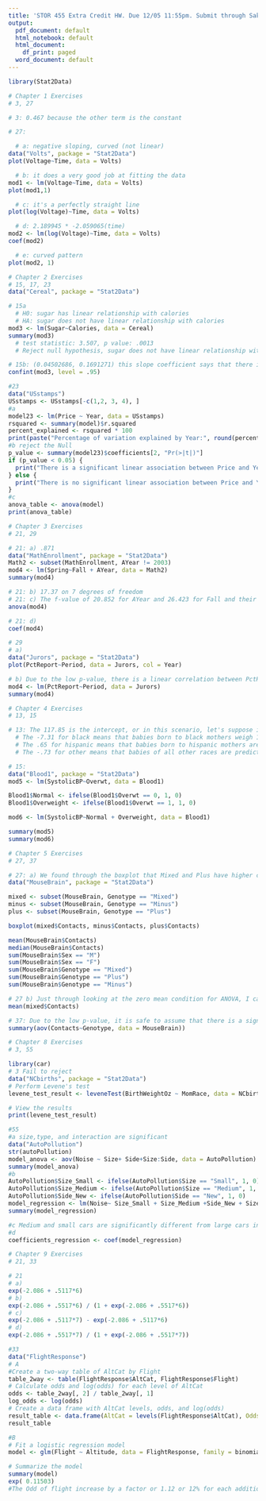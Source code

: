 ---
title: 'STOR 455 Extra Credit HW. Due 12/05 11:55pm. Submit through Sakai Assignments.'
output:
  pdf_document: default
  html_notebook: default
  html_document:
    df_print: paged
  word_document: default
---


```{r}
library(Stat2Data)
```

```{r}
# Chapter 1 Exercises
# 3, 27

# 3: 0.467 because the other term is the constant

# 27: 

  # a: negative sloping, curved (not linear)
data("Volts", package = "Stat2Data")
plot(Voltage~Time, data = Volts)

  # b: it does a very good job at fitting the data
mod1 <- lm(Voltage~Time, data = Volts)
plot(mod1,1)

  # c: it's a perfectly straight line
plot(log(Voltage)~Time, data = Volts)

  # d: 2.189945 * -2.059065(time)
mod2 <- lm(log(Voltage)~Time, data = Volts)
coef(mod2)

  # e: curved pattern
plot(mod2, 1)
```

```{r}
# Chapter 2 Exercises
# 15, 17, 23
data("Cereal", package = "Stat2Data")

# 15a
  # H0: sugar has linear relationship with calories
  # HA: sugar does not have linear relationship with calories
mod3 <- lm(Sugar~Calories, data = Cereal)
summary(mod3)
  # test statistic: 3.507, p value: .0013
  # Reject null hypothesis, sugar does not have linear relationship with calories.

# 15b: (0.04502686, 0.1691271) this slope coefficient says that there is a positive slope, and with one unit increase in the variable, it increases by the amount in the coefficient.
confint(mod3, level = .95)

#23
data("USstamps")
USstamps <- USstamps[-c(1,2, 3, 4), ]
#a
model23 <- lm(Price ~ Year, data = USstamps)
rsquared <- summary(model)$r.squared
percent_explained <- rsquared * 100
print(paste("Percentage of variation explained by Year:", round(percent_explained, 2), "%"))
#b reject the Null
p_value <- summary(model23)$coefficients[2, "Pr(>|t|)"]
if (p_value < 0.05) {
  print("There is a significant linear association between Price and Year.")
} else {
  print("There is no significant linear association between Price and Year.")
}
#c
anova_table <- anova(model)
print(anova_table)
```

```{r}
# Chapter 3 Exercises
# 21, 29

# 21: a) .871
data("MathEnrollment", package = "Stat2Data")
Math2 <- subset(MathEnrollment, AYear != 2003)
mod4 <- lm(Spring~Fall + AYear, data = Math2)
summary(mod4)

# 21: b) 17.37 on 7 degrees of freedom
# 21: c) The f-value of 20.852 for AYear and 26.423 for Fall and their accompanying low p-value together signify high statistical significance in explaining variability. 
anova(mod4)

# 21: d)
coef(mod4)

# 29
# a)
data("Jurors", package = "Stat2Data")
plot(PctReport~Period, data = Jurors, col = Year)

# b) Due to the low p-value, there is a linear correlation between PctReport and Period, however there is a very vlow R^2 value.
mod4 <- lm(PctReport~Period, data = Jurors)
summary(mod4)
```

```{r}
# Chapter 4 Exercises
# 13, 15

# 13: The 117.85 is the intercept, or in this scenario, let's suppose it was possible to have a person with no race, then the predicted weight would be 117.85 oz.
  # The -7.31 for black means that babies born to black mothers weigh 110.54 oz.
  # The .65 for hispanic means that babies born to hispanic mothers are predicted to weigh 118.65 oz.
  # The -.73 for other means that babies of all other races are predicted to weigh 117.12 oz.

# 15:
data("Blood1", package = "Stat2Data")
mod5 <- lm(SystolicBP~Overwt, data = Blood1)

Blood1$Normal <- ifelse(Blood1$Overwt == 0, 1, 0)
Blood1$Overweight <- ifelse(Blood1$Overwt == 1, 1, 0)

mod6 <- lm(SystolicBP~Normal + Overweight, data = Blood1)

summary(mod5)
summary(mod6)
```

```{r}
# Chapter 5 Exercises
# 27, 37

# 27: a) We found through the boxplot that Mixed and Plus have higher contact that Minus.
data("MouseBrain", package = "Stat2Data")

mixed <- subset(MouseBrain, Genotype == "Mixed")
minus <- subset(MouseBrain, Genotype == "Minus")
plus <- subset(MouseBrain, Genotype == "Plus")

boxplot(mixed$Contacts, minus$Contacts, plus$Contacts)

mean(MouseBrain$Contacts)
median(MouseBrain$Contacts)
sum(MouseBrain$Sex == "M")
sum(MouseBrain$Sex == "F")
sum(MouseBrain$Genotype == "Mixed")
sum(MouseBrain$Genotype == "Plus")
sum(MouseBrain$Genotype == "Minus")

# 27 b) Just through looking at the zero mean condition for ANOVA, I can see that the conditions for ANOVA are not met due to the mean being 19.26316
mean(mixed$Contacts)

# 37: Due to the low p-value, it is safe to assume that there is a significant difference in the mean number of contacts based on mouse genotype.
summary(aov(Contacts~Genotype, data = MouseBrain))

```

```{r}
# Chapter 8 Exercises
# 3, 55

library(car)
# 3 Fail to reject
data("NCbirths", package = "Stat2Data")
# Perform Levene's test
levene_test_result <- leveneTest(BirthWeightOz ~ MomRace, data = NCbirths)

# View the results
print(levene_test_result)

#55
#a size,type, and interaction are significant
data("AutoPollution")
str(autoPollution)
model_anova <- aov(Noise ~ Size+ Side+Size:Side, data = AutoPollution)
summary(model_anova)
#b 
AutoPollution$Size_Small <- ifelse(AutoPollution$Size == "Small", 1, 0)
AutoPollution$Size_Medium <- ifelse(AutoPollution$Size == "Medium", 1, 0)
AutoPollution$Side_New <- ifelse(AutoPollution$Side == "New", 1, 0)
model_regression <- lm(Noise~ Size_Small + Size_Medium +Side_New + Size_Small:Side_New + Size_Medium:Side_New, data = AutoPollution)
summary(model_regression)

#c Medium and small cars are significantly different from large cars in terms of noise. Filter type is not significant for large cars or small cars but it is significant for medium cars
#d
coefficients_regression <- coef(model_regression)


```

```{r}
# Chapter 9 Exercises
# 21, 33

# 21
# a)
exp(-2.086 + .5117*6)
# b)
exp(-2.086 + .5517*6) / (1 + exp(-2.086 + .5517*6))
# c)
exp(-2.086 + .5117*7) - exp(-2.086 + .5117*6)
# d)
exp(-2.086 + .5517*7) / (1 + exp(-2.086 + .5517*7))

#33
data("FlightResponse")
# A
#Create a two-way table of AltCat by Flight
table_2way <- table(FlightResponse$AltCat, FlightResponse$Flight)
# Calculate odds and log(odds) for each level of AltCat
odds <- table_2way[, 2] / table_2way[, 1]
log_odds <- log(odds)
# Create a data frame with AltCat levels, odds, and log(odds)
result_table <- data.frame(AltCat = levels(FlightResponse$AltCat), Odds = odds, LogOdds = log_odds)
result_table

#B
# Fit a logistic regression model
model <- glm(Flight ~ Altitude, data = FlightResponse, family = binomial)

# Summarize the model
summary(model)
exp( 0.11503)
#The Odd of flight increase by a factor or 1.12 or 12% for each additional 100m of altitude.
```

